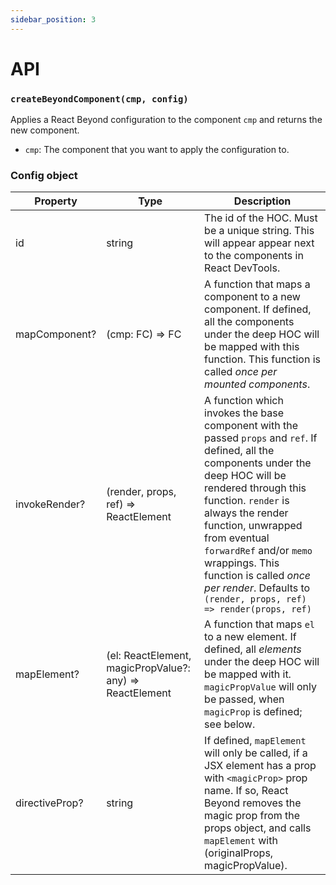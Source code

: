 ```yaml
---
sidebar_position: 3
---
```


# API

### `createBeyondComponent(cmp, config)`

Applies a React Beyond configuration to the component `cmp` and returns the new component.

- `cmp`: The component that you want to apply the configuration to.



### Config object

| Property | Type | Description
|---|---|---|
| id | string | The id of the HOC. Must be a unique string. This will appear appear next to the components in React DevTools.
| mapComponent? | (cmp: FC) => FC | A function that maps a component to a new component. If defined, all the components under the deep HOC will be mapped with this function. This function is called _once per mounted components_. |
| invokeRender? | (render, props, ref) => ReactElement | A function which invokes the base component with the passed `props` and `ref`. If defined, all the components under the deep HOC will be rendered through this function. `render` is always the render function, unwrapped from eventual `forwardRef` and/or `memo` wrappings. This function is called _once per render_. Defaults to `(render, props, ref) => render(props, ref)` |
| mapElement? | (el: ReactElement, magicPropValue?: any) => ReactElement | A function that maps `el` to a new element. If defined, all _elements_ under the deep HOC will be mapped with it. `magicPropValue` will only be passed, when `magicProp` is defined; see below. |
| directiveProp? | string | If defined, `mapElement` will only be called, if a JSX element has a prop with `<magicProp>` prop name. If so, React Beyond removes the magic prop from the props object, and calls `mapElement` with (originalProps, magicPropValue). |
